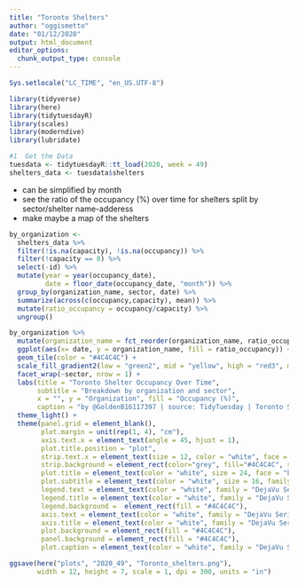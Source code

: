 ```yaml
---
title: "Toronto Shelters"
author: "oggismetto"
date: "01/12/2020"
output: html_document
editor_options: 
  chunk_output_type: console
---
```


```r
Sys.setlocale("LC_TIME", "en_US.UTF-8")

library(tidyverse)
library(here)
library(tidytuesdayR)
library(scales)
library(moderndive)
library(lubridate)

#1  Get the Data
tuesdata <- tidytuesdayR::tt_load(2020, week = 49)
shelters_data <- tuesdata$shelters

```

* can be simplified by month
* see the ratio of the occupancy (%) over time for shelters split by sector/shelter name-adderess
* make maybe a map of the shelters

```r

by_organization <- 
  shelters_data %>%
  filter(!is.na(capacity), !is.na(occupancy)) %>%
  filter(!capacity == 0) %>%
  select(-id) %>%
  mutate(year = year(occupancy_date),
         date = floor_date(occupancy_date, "month")) %>%
  group_by(organization_name, sector, date) %>%
  summarize(across(c(occupancy,capacity), mean)) %>%
  mutate(ratio_occupancy = occupancy/capacity) %>%
  ungroup() 

by_organization %>%
  mutate(organization_name = fct_reorder(organization_name, ratio_occupancy)) %>%
  ggplot(aes(x= date, y = organization_name, fill = ratio_occupancy)) +
  geom_tile(color = "#4C4C4C") +
  scale_fill_gradient2(low = "green2", mid = "yellow", high = "red3", midpoint = 0.6, labels = percent_format())  +
  facet_wrap(~sector, nrow = 1) +
  labs(title = "Toronto Shelter Occupancy Over Time",
       subtitle = "Breakdown by organization and sector", 
       x = "", y = "Organization", fill = "Occupancy (%)",
       caption = "by @GoldenB16117397 | source: TidyTuesday | Toronto Shelters") +
  theme_light() +
  theme(panel.grid = element_blank(),
        plot.margin = unit(rep(1, 4), "cm"),
        axis.text.x = element_text(angle = 45, hjust = 1),
        plot.title.position = "plot", 
        strip.text.x = element_text(size = 12, color = "white", face = "bold",family = "DejaVu Serif"),
        strip.background = element_rect(color="grey", fill="#4C4C4C", size=1.5, linetype="solid"),
        plot.title = element_text(color = "white", size = 24, face = "bold", family = "DejaVu Serif"),
        plot.subtitle = element_text(color = "white", size = 16, family = "DejaVu Serif", margin = margin(b = 15)),
        legend.text = element_text(color = "white", family = "DejaVu Serif"),
        legend.title = element_text(color = "white", family = "DejaVu Serif", margin = margin(b = 8)),
        legend.background =  element_rect(fill = "#4C4C4C"),
        axis.text = element_text(color = "white", family = "DejaVu Serif"),
        axis.title = element_text(color = "white", family = "DejaVu Serif"),
        plot.background = element_rect(fill = "#4C4C4C"),
        panel.background = element_rect(fill = "#4C4C4C"),
        plot.caption = element_text(color = "white", family = "DejaVu Serif"))

ggsave(here("plots", "2020_49", "Toronto_shelters.png"), 
       width = 12, height = 7, scale = 1, dpi = 300, units = "in")

```


